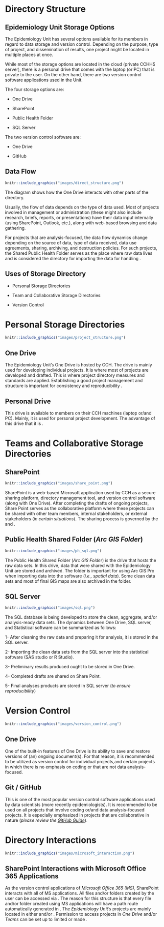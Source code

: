 # Directory Structure

## Epidemiology Unit Storage Options

The Epidemiology Unit has several options available for its members in regard to data storage and version control. Depending on the purpose, type of project, and dissemination of results, one project might be located in multiple places at once.

While most of the storage options are located in the cloud (private CCHHS server), there is a personal drive that comes with the laptop (or PC) that is private to the user. On the other hand, there are two version control software applications used in the Unit.

The four storage options are:

-   One Drive

-   SharePoint

-   Public Health Folder

-   SQL Server

The two version control software are:

-   One Drive

-   GitHub

## Data Flow

```r
knitr::include_graphics("images/direct_structure.png")
```

The diagram shows how the One Drive **\textcolor{purple}{(where personal or individual projects live)}** interacts with other parts of the directory.

Usually, the flow of data depends on the type of data used. Most of projects involved in management or administration (these might also include research, briefs, reports, or presentations) have their data input internally (using SharePoint, Outlook, etc.), along with web-based browsing and data gathering.

For projects that are analysis-focused, the data flow dynamics change depending on the source of data, type of data received, data use agreements, sharing, archiving, and destruction policies. For such projects, the Shared Public Health Folder serves as the place where raw data lives and is considered the directory for importing the data for handling **\textcolor{purple}{(Please review the Analysis Ready Data Set Guidelines)}**.

## Uses of Storage Directory

-   Personal Storage Directories

-   Team and Collaborative Storage Directories

-   Version Control

# Personal Storage Directories

```r
knitr::include_graphics("images/project_structure.png")
```

## One Drive

The Epidemiology Unit's One Drive is hosted by CCH. The drive is mainly used for developing individual projects. It is where most of projects are developed and drafted. This is where project directory measures and standards are applied. Establishing a good project management and structure is important for consistency and reproducibility **\textcolor{purple}{(Please review the Project Structuring Guidelines)}**.

## Personal Drive

This drive is available to members on their CCH machines (laptop or/and PC). Mainly, it is used for personal project development. The advantage of this drive that it is ***\textcolor{purple}{Not Accessible to Higher Management}***.

# Teams and Collaborative Storage Directories

## SharePoint

```r
knitr::include_graphics("images/share_point.png")
```

SharePoint is a web-based Microsoft application used by CCH as a secure sharing platform, directory management tool, and version control software (along with One Drive). After completing the drafts of ongoing projects, Share Point serves as the collaborative platform where these projects can be shared with other team members, internal stakeholders, or external stakeholders (*in certain situations*). The sharing process is governed by the **\textcolor{purple}{Sharing Policies}** and **\textcolor{purple}{Data Use Agreements}**.

\newpage

## Public Health Shared Folder (*Arc GIS Folder*)

```r
knitr::include_graphics("images/ph_sql.png")
```

The Public Health Shared Folder (*Arc GIS Folder*) is the drive that hosts the raw data sets. In this drive, data that were shared with the Epidemiology Unit are stored and archived. The folder is important for using Arc GIS Pro when importing data into the software (*i.e., spatial data*). Some clean data sets and most of final GIS maps are also archived in the folder.

\newpage

## SQL Server

```r
knitr::include_graphics("images/sql.png")
```

The SQL database is being developed to store the clean, aggregate, and/or analysis-ready data sets. The dynamics between One Drive, SQL server, and Statistical software can be summarized as follows:

1- After cleaning the raw data and preparing it for analysis, it is stored in the SQL server.

2- Importing the clean data sets from the SQL server into the statistical software (SAS studio or R Studio).

3- Preliminary results produced ought to be stored in One Drive.

4- Completed drafts are shared on Share Point.

5- Final analyses products are stored in SQL server (*to ensure reproducibility*)

\newpage

# Version Control

```r
knitr::include_graphics("images/version_control.png")
```

## One Drive

One of the built-in features of One Drive is its ability to save and restore versions of (an) ongoing document(s). For that reason, it is recommended to be utilized as version control for individual projects,and certain projects in which there is no emphasis on coding or that are not data analysis-focused.

## Git / GitHub

This is one of the most popular version control software applications used by data scientists (more recently epidemiologists). It is recommended to be used on all projects that involve coding or/and data analysis-focused projects. It is especially emphasized in projects that are collaborative in nature (*please review the [GitHub Guide](https://githubtraining.github.io/training-manual/#/01_getting_ready_for_class)*).

\newpage

# Directory Interactions

```r
knitr::include_graphics("images/microsoft_interaction.png")
```

## SharePoint Interactions with Microsoft Office 365 Applications

As the version control applications of *Microsoft Office 365 (MS)*, SharePoint interacts with all of MS applications. All files and/or folders created by the user can be accessed via \textcolor{purple}{SharePoint}. The reason for this structure is that every file and/or folder created using MS applications will have a path route automatically generated in **\textcolor{purple}{SharePoint}**. The *Epidemiology Unit's* projects are mainly located in either **\textcolor{purple}{One Drive}** and/or **\textcolor{purple}{Teams}**. Permission to access projects in *One Drive* and/or *Teams* can be set up to limited \textcolor{purple}{team members} or made \textcolor{purple}{Public}. 

